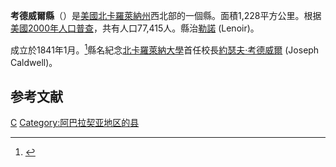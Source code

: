 {{noteTA
|T=zh-hans:考德威尔县 (伊利诺伊州);zh-hk:考德威爾縣 (北卡羅萊納州);zh-tw:考德威爾郡 (伊利諾州);
}}
{{Otheruses|考德威爾縣|subject=美國北卡羅萊納州的一個縣|other=同名的縣}}
{{Infobox U.S. County|
 county  = 考德威爾縣|
 state = 北卡羅萊那州 |
 en county  = Caldwell County|
 en state = North Carolina |
 seal = |
 map = Map_of North Carolina_highlighting_Caldwell_County.svg |
 map size = 250|
 founded = 1841|
 seat = [[Lenoir,_North_Carolina|Lenoir]] | 
 area_total_sq_mi =474 |
 area_water_sq_mi =3 |
 area percentage = 0.57% |
 census yr = 2000|
 pop = 77415 |
 density_km2 =63|
 web = www.co.caldwell.nc.us|
|}}
'''考德威爾縣'''（{{lang-en|Caldwell County}}）是[[美國|美國]][[北卡羅萊納州|北卡羅萊納州]]西北部的一個縣。面積1,228平方公里。根据[[美國2000年人口普查|美國2000年人口普查]]，共有人口77,415人。縣治[[勒諾_(北卡羅萊納州)|勒諾]] (Lenoir)。

成立於1841年1月。<ref>{{Cite web |url=http://www.co.caldwell.nc.us/historic.htm |title=存档副本 |access-date=2006-12-18 |archive-date=2008-01-04 |archive-url=https://web.archive.org/web/20080104011104/http://www.co.caldwell.nc.us/historic.htm |dead-url=yes }}</ref>縣名紀念[[北卡羅萊納大學|北卡羅萊納大學]]首任校長[[約瑟夫·考德威爾|約瑟夫·考德威爾]] (Joseph Caldwell)。

== 参考文献 ==
<div class="references-small">
<references />
</div>

{{North Carolina}}
{{Authority control}}
[[Category:北卡羅萊納州行政區劃|C]]
[[Category:阿巴拉契亚地区的县|Category:阿巴拉契亚地区的县]]